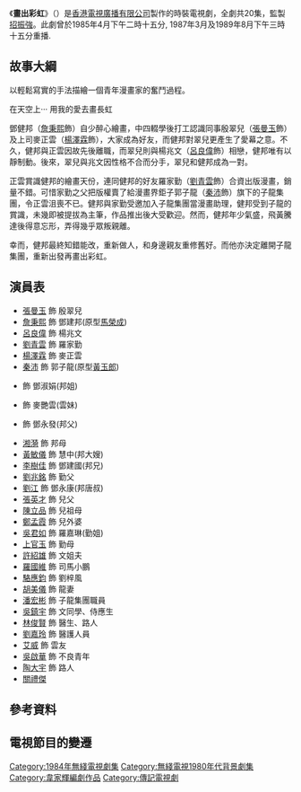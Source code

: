 {{無綫劇集 
| 中文劇名=畫出彩虹
| 英文劇名={{lang|en|Rainbow Round My Shoulder}}
| 圖像=[[file:TVB_Rainbow_Round_My_Shoulder.jpg|250px]]
| 製作年份=1983年
| 海外推出日期=
| 翡翠台首播日期=1984年4月23日-5月18日
| 翡翠台首播時間=逢星期一至五 19:05-20:00 (連廣告)
| 監製=[[招振強|招振強]]
| 編導=[[招振強|招振強]]、[[戚其義|戚其義]]、[[蒲騰晉|蒲騰晉]]、[[葉昭儀|葉昭儀]]
| 製作統籌=[[彭偉明|彭偉明]]、[[羅鎮岳|羅鎮岳]]
| 助理編導=[[羅鎮岳|羅鎮岳]]、[[鄭木葉|鄭木葉]]、[[袁英明|袁英明]]、[[周瑞珍|周瑞珍]]
| 編審=[[彭濟材|彭濟材]]<ref>在此劇片尾完結期間，[[彭濟材|彭濟材]]沒有提及編審製作，現時轉為劇本審閱製作。</ref>
| 編劇={{nowrap|[[韋家輝|韋家輝]]、[[梁志明|梁志明]]、[[司徒錦源|司徒錦源]]、[[阮世生|阮世生]]、<br/>[[陳麗華|陳麗華]]、[[曾謹昌|曾謹昌]]、[[林少枝|林少枝]]}}
| 集數=20
| 劇種=時裝
| 外景={{HKG-NOC}}
| 製作公司=[[香港|香港]][[電視廣播有限公司|電視廣播有限公司]]
| 主演=[[張曼玉|張曼玉]]、[[詹秉熙|詹秉熙]]、[[呂良偉|呂良偉]]、[[劉青雲|劉青雲]]、<br>[[楊澤霖|楊澤霖]]、[[藍潔瑛|藍潔瑛]]
| 主題曲=畫出彩虹
| 作曲=[[顧嘉煇|顧嘉煇]]
| 填詞=[[鄭國江|鄭國江]]
| 主唱=[[陳百強|陳百強]]
| 相關節目=《[[新紥師兄|新紥師兄]]》（1984）
}}
《'''畫出彩虹'''》（{{lang-en|'''Rainbow Round My Shoulder'''}}）是[[香港|香港]][[電視廣播有限公司|電視廣播有限公司]]製作的時裝電視劇，全劇共20集，監製[[招振強|招振強]]。此劇曾於1985年4月下午二時十五分, 1987年3月及1989年8月下午三時十五分重播.

==故事大綱==
以輕鬆寫實的手法描繪一個青年漫畫家的奮鬥過程。

在天空上‧‧‧ 用我的愛去畫長虹

鄧健邦（[[詹秉熙|詹秉熙]]飾）自少醉心繪畫，中四輟學後打工認識同事殷翠兒（[[張曼玉|張曼玉]]飾）及上司麥正雲（[[楊澤霖|楊澤霖]]飾），大家成為好友，而健邦對翠兒更產生了愛幕之意。不久，健邦與正雲因故先後離職，而翠兒則與楊兆文（[[呂良偉|呂良偉]]飾）相戀，健邦唯有以靜制動。後來，翠兒與兆文因性格不合而分手，翠兒和健邦成為一對。

正雲賞識健邦的繪畫天份，連同健邦的好友羅家勤（[[劉青雲|劉青雲]]飾）合資出版漫畫，銷量不錯。可惜家勤之父把版權賣了給漫畫界鉅子郭子龍（[[秦沛|秦沛]]飾）旗下的子龍集團，令正雲沮喪不已。健邦與家勤受邀加入子龍集團當漫畫助理，健邦受到子龍的賞識，未幾即被提拔為主筆，作品推出後大受歡迎。然而，健邦年少氣盛，飛黃騰達後得意忘形，弄得幾乎眾叛親離。

幸而，健邦最終知錯能改，重新做人，和身邊親友重修舊好。而他亦決定離開子龍集團，重新出發再畫出彩虹。

==演員表==
*[[張曼玉|張曼玉]] 飾 殷翠兒
*[[詹秉熙|詹秉熙]] 飾 鄧建邦(原型[[馬榮成|馬榮成]])
*[[呂良偉|呂良偉]] 飾 楊兆文
*[[劉青雲|劉青雲]] 飾 羅家勤
*[[楊澤霖|楊澤霖]] 飾 麥正雲
*[[秦沛|秦沛]] 飾 郭子龍(原型[[黃玉郎|黃玉郎]])
*{{box|[[歐陽佩珊|歐陽佩珊]]}} 飾 鄧淑娟(邦姐)
*{{box|[[藍潔瑛|藍潔瑛]]}} 飾 麥艷雲(雲妹)
*{{box|[[石堅|石堅]]}} 飾 鄧永發(邦父)
*[[湘漪|湘漪]] 飾 邦母
*[[黃敏儀|黃敏儀]] 飾 慧中(邦大嫂)
*[[李樹佳|李樹佳]] 飾 鄧建國(邦兄)
*[[劉兆銘|劉兆銘]] 飾 勤父
*[[劉江|劉江]] 飾 鄧永康(邦唐叔)
*[[張英才|張英才]] 飾 兒父
*[[陳立品|陳立品]] 飾 兒祖母
*[[鄭孟霞|鄭孟霞]] 飾 兒外婆
*[[吳君如|吳君如]] 飾 羅嘉琳(勤姐)
*[[上官玉|上官玉]] 飾 勤母
*[[許紹雄|許紹雄]] 飾 文姐夫
*[[羅國維|羅國維]] 飾 司馬小鵬
*[[駱應鈞|駱應鈞]] 飾 劉梓風
*[[胡美儀|胡美儀]] 飾 龍妻
*[[潘宏彬|潘宏彬]] 飾 子龍集團職員
*[[吳鎮宇|吳鎮宇]] 飾 文同學、侍應生
*[[林俊賢|林俊賢]] 飾 醫生、路人
*[[劉嘉玲|劉嘉玲]] 飾 醫護人員
*[[艾威|艾威]] 飾 雲友
*[[吳啟華|吳啟華]] 飾 不良青年
*[[陶大宇|陶大宇]] 飾 路人
*[[關禮傑|關禮傑]]

==參考資料==
{{reflist}}

==電視節目的變遷==

[[Category:1984年無綫電視劇集|Category:1984年無綫電視劇集]]
[[Category:無綫電視1980年代背景劇集|Category:無綫電視1980年代背景劇集]]
[[Category:韋家輝編劇作品|Category:韋家輝編劇作品]]
[[Category:傳記電視劇|Category:傳記電視劇]]